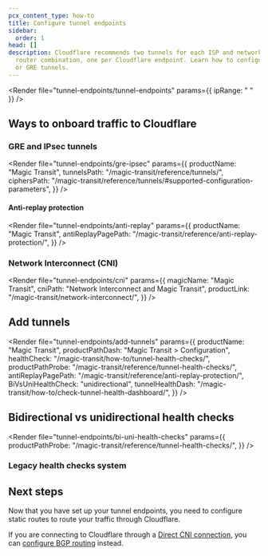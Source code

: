 ```yaml
---
pcx_content_type: how-to
title: Configure tunnel endpoints
sidebar:
  order: 1
head: []
description: Cloudflare recommends two tunnels for each ISP and network location
  router combination, one per Cloudflare endpoint. Learn how to configure IPsec
  or GRE tunnels.
---
```



<Render file="tunnel-endpoints/tunnel-endpoints" params={{ ipRange: " " }} />

## Ways to onboard traffic to Cloudflare

### GRE and IPsec tunnels

<Render
	file="tunnel-endpoints/gre-ipsec"
	params={{
		productName: "Magic Transit",
		tunnelsPath: "/magic-transit/reference/tunnels/",
		ciphersPath:
			"/magic-transit/reference/tunnels/#supported-configuration-parameters",
	}}
/>

#### Anti-replay protection

<Render
	file="tunnel-endpoints/anti-replay"
	params={{
		productName: "Magic Transit",
		antiReplayPagePath: "/magic-transit/reference/anti-replay-protection/",
	}}
/>

### Network Interconnect (CNI)

<Render
	file="tunnel-endpoints/cni"
	params={{
		magicName: "Magic Transit",
		cniPath: "Network Interconnect and Magic Transit",
		productLink: "/magic-transit/network-interconnect/",
	}}
/>

## Add tunnels

<Render
	file="tunnel-endpoints/add-tunnels"
	params={{
		productName: "Magic Transit",
		productPathDash: "Magic Transit > Configuration",
		healthCheck: "/magic-transit/how-to/tunnel-health-checks/",
		productPathProbe: "/magic-transit/reference/tunnel-health-checks/",
		antiReplayPagePath: "/magic-transit/reference/anti-replay-protection/",
		BiVsUniHealthCheck: "unidirectional",
		tunnelHealthDash: "/magic-transit/how-to/check-tunnel-health-dashboard/",
	}}
/>

## Bidirectional vs unidirectional health checks

<Render
	file="tunnel-endpoints/bi-uni-health-checks"
	params={{
		productPathProbe: "/magic-transit/reference/tunnel-health-checks/",
	}}
/>

<Render file="tunnel-endpoints/mt-egress" />

### Legacy health checks system

<Render file="legacy-hc-system" />

## Next steps

Now that you have set up your tunnel endpoints, you need to configure <GlossaryTooltip term="static route" link="/magic-transit/how-to/configure-static-routes/">static routes</GlossaryTooltip> to route your traffic through Cloudflare.

If you are connecting to Cloudflare through a [Direct CNI connection](/network-interconnect/express-cni/), you can [configure BGP routing](/magic-transit/how-to/bgp-peering/) instead.